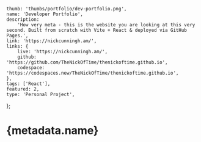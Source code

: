 	thumb: 'thumbs/portfolio/dev-portfolio.png',
	name: 'Developer Portfolio',
	description:
		'How very meta - this is the website you are looking at this very second. Built from scratch with Vite + React & deployed via GitHub Pages.',
	link: 'https://nickcunningh.am/',
	links: {
		live: 'https://nickcunningh.am/',
		github: 'https://github.com/TheNickOfTime/thenickoftime.github.io',
		codespace: 'https://codespaces.new/TheNickOfTime/thenickoftime.github.io',
	},
	tags: ['React'],
	featured: 2,
	type: 'Personal Project',
};

# {metadata.name}
